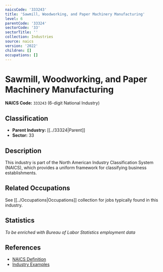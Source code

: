 ```yaml
---
naicsCode: '333243'
title: 'Sawmill, Woodworking, and Paper Machinery Manufacturing'
level: 6
parentCode: '33324'
sectorCode: '33'
sectorTitle: ''
collection: Industries
source: naics
version: '2022'
children: []
occupations: []
---
```

# Sawmill, Woodworking, and Paper Machinery Manufacturing

**NAICS Code:** `333243` (6-digit National Industry)

## Classification

- **Parent Industry:** [[../33324|Parent]]
- **Sector:** 33

## Description

This industry is part of the North American Industry Classification System (NAICS), which provides a uniform framework for classifying business establishments.

## Related Occupations

See [[../Occupations|Occupations]] collection for jobs typically found in this industry.

## Statistics

*To be enriched with Bureau of Labor Statistics employment data*

## References

- [NAICS Definition](https://www.census.gov/naics/)
- [Industry Examples](https://www.census.gov/naics/2022NAICS/)
